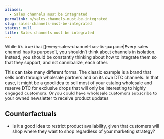 ```yaml
---
aliases:
  - Sales channels must be integrated
permalink: n/sales-channels-must-be-integrated
slug: sales-channels-must-be-integrated
status: null
title: Sales channels must be integrated
---
```

While it’s true that [[every-sales-channel-has-its-purpose|Every sales channel has its purpose]], you shouldn’t think about channels in isolation. Instead, you should be constantly thinking about how to integrate them so that they support, and not cannibalize, each other.

This can take many different forms. The classic example is a brand that sells both through wholesale partners and on its own DTC channels. In that case, it might be a good idea to sell most of your catalog wholesale and reserve DTC for exclusive drops that will only be interesting to highly engaged customers. Or you could have wholesale customers subscribe to your owned newsletter to receive product updates.

## Counterfactuals

- Is it a good idea to restrict product availability, given that customers will shop where they want to shop regardless of your marketing strategy?

